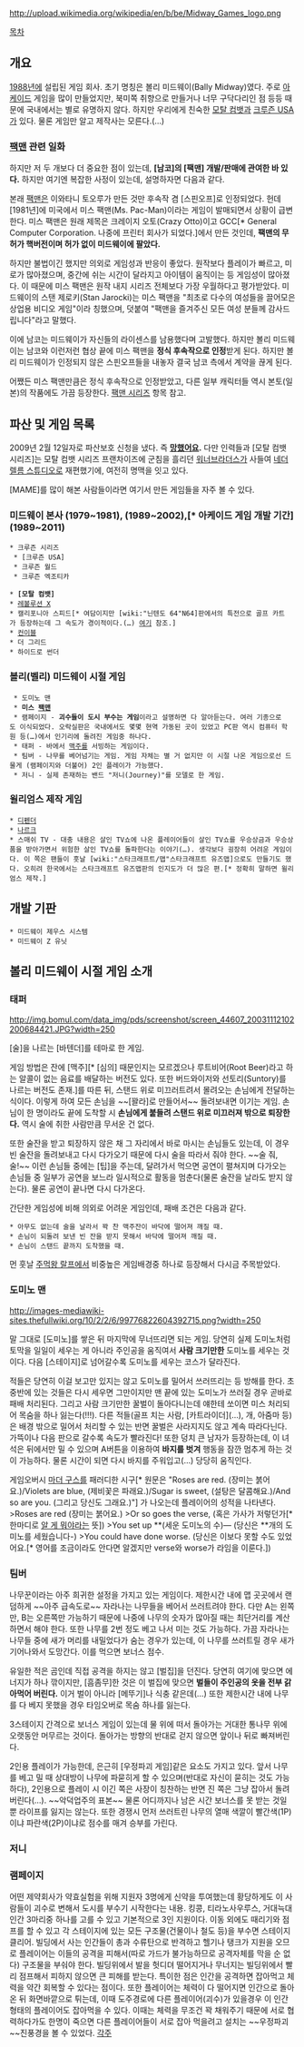 http://upload.wikimedia.org/wikipedia/en/b/be/Midway_Games_logo.png

[[목차]]
== 개요 ==
[[1988년]]에 설립된 게임 회사. 초기 명칭은 볼리 미드웨이(Bally Midway)였다. 주로 [[아케이드]] 게임을 많이 만들었지만, 북미쪽 취향으로 만들거나 너무 구닥다리인 점 등등 때문에 국내에서는 별로 유명하지 않다. 하지만 우리에게 친숙한 [[모탈 컴뱃]]과 [[크루즌 USA]]가 있다. 물론 게임만 알고 제작사는 모른다.(…)
=== [[팩맨]] 관련 일화 ===
하지만 저 두 개보다 더 중요한 점이 있는데, '''[남코]의 [팩맨] 개발/판매에 관여한 바 있다.''' 하지만 여기엔 복잡한 사정이 있는데, 설명하자면 다음과 같다.

본래 [[팩맨]]은 이와타니 토오루가 만든 것만 후속작 겸 [스핀오프]로 인정되었다. 헌데 [1981년]에 미국에서 미스 팩맨(Ms. Pac-Man)이라는 게임이 발매되면서 상황이 급변한다. 미스 팩맨은 원래 제목은 크레이지 오토(Crazy Otto)이고 GCC[* General Computer Corporation. 나중에 프린터 회사가 되었다.]에서 만든 것인데, '''팩맨의 무허가 핵버전이며 허가 없이 미드웨이에 팔았다.'''

하지만 불법이긴 했지만 의외로 게임성과 반응이 좋았다. 원작보다 플레이가 빠르고, 미로가 많아졌으며, 중간에 쉬는 시간이 달라지고 아이템이 움직이는 등 게임성이 많아졌다. 이 때문에 미스 팩맨은 원작 내지 시리즈 전체보다 가장 우월하다고 평가받았다. 미드웨이의 스탠 제로키(Stan Jarocki)는 미스 팩맨을 "최초로 다수의 여성들을 끌어모은 상업용 비디오 게임"이라 칭했으며, 덧붙여 "팩맨을 즐겨주신 모든 여성 분들께 감사드립니다"라고 말했다.

이에 남코는 미드웨이가 자신들의 라이센스를 남용했다며 고발했다. 하지만 볼리 미드웨이는 남코와 이런저런 협상 끝에 미스 팩맨을 '''정식 후속작으로 인정'''받게 된다. 하지만 볼리 미드웨이가 인정되지 않은 스핀오프들을 내놓자 결국 남코 측에서 계약을 끊게 된다.

어쨌든 미스 팩맨만큼은 정식 후속작으로 인정받았고, 다른 일부 캐릭터들 역시 본토(일본)의 작품에도 가끔 등장한다. [[팩맨 시리즈]] 항목 참고.
== 파산 및 게임 목록 ==
2009년 2월 12일자로 파산보호 신청을 냈다. 즉 '''[[망했어요]].''' 다만 인력들과 [모탈 컴뱃 시리즈]는 모탈 컴뱃 시리즈 프랜차이즈에 군침을 흘리던 [[워너브라더스]]가 사들여 [[네더렐름 스튜디오]]로 재편했기에, 여전히 명맥을 잇고 있다.

[MAME]를 많이 해본 사람들이라면 여기서 만든 게임들을 자주 볼 수 있다.
=== 미드웨이 본사 (1979~1981), (1989~2002),[* 아케이드 게임 개발 기간] (1989~2011) ===
 * 크루즌 시리즈
  * [크루즌 USA]
  * 크루즌 월드
  * 크루즌 엑조티카

 * '''[모탈 컴뱃]'''
 * [[레볼루션 X]]
 * 캘리포니아 스피드[* 여담이지만 [wiki:"닌텐도 64"N64]판에서의 특전으로 골프 카트가 등장하는데 그 속도가 경이적이다.(…) [http://zipi.playgm.co.kr/70004206520 여기] 참조.]
 * [[컨이블]]
 * 더 그리드
 * 하이드로 썬더
=== 볼리(벨리) 미드웨이 시절 게임 ===
  * 도미노 맨
  * '''미스 [[팩맨]]'''
  * 램페이지 - '''괴수들이 도시 부수는 게임'''이라고 설명하면 다 알아듣는다. 여러 기종으로도 이식되었다. 오락실판은 국내에서도 몇몇 현역 가동된 곳이 있었고 PC판 역시 컴퓨터 학원 등(…)에서 인기리에 돌려진 게임중 하나다.
  * 태퍼 - 바에서 [[맥주]]를 서빙하는 게임이다.
  * 팀버 - 나무를 베어넘기는 게임. 게임 자체는 별 거 없지만 이 시절 나온 게임으로선 드물게 (램페이지와 더불어) 2인 플레이가 가능했다.
  * 저니 - 실제 존재하는 밴드 "저니(Journey)"를 모델로 한 게임. 
=== 윌리엄스 제작 게임 ===
 * [[디펜더]]
 * [[나르크]]
 * 스매쉬 TV - 대충 내용은 살인 TV쇼에 나온 플레이어들이 살인 TV쇼를 우승상금과 우승상품을 받아가면서 위험한 살인 TV쇼를 돌파한다는 이야기(…). 생각보다 굉장히 어려운 게임이다. 이 쪽은 팬들이 훗날 [wiki:"스타크래프트/맵"스타크래프트 유즈맵]으로도 만들기도 했다. 오히려 한국에서는 스타크래프트 유즈맵판의 인지도가 더 많은 편.[* 정확히 말하면 윌리엄스 제작.]
== 개발 기판 ==
 * 미드웨이 제우스 시스템
 * 미드웨이 Z 유닛
== 볼리 미드웨이 시절 게임 소개 ==
=== 태퍼 ===
http://img.bomul.com/data_img/pds/screenshot/screen_44607_20031112102200684421.JPG?width=250

[술]을 나르는 [바텐더]를 테마로 한 게임.

게임 방법은 잔에 [맥주][* [심의] 때문인지는 모르겠으나 루트비어(Root Beer)라고 하는 알콜이 없는 음료를 배달하는 버전도 있다. 또한 버드와이저와 선토리(Suntory)를 나르는 버전도 존재.]를 따른 뒤, 스탠드 위로 미끄러트려서 몰려오는 손님에게 전달하는 식이다. 이렇게 하여 모든 손님을 ~~[꽐라]로 만들어서~~ 돌려보내면 이기는 게임. 손님이 한 명이라도 끝에 도착할 시 '''손님에게 붙들려 스탠드 위로 미끄러져 밖으로 퇴장한다.''' 역시 술에 취한 사람만큼 무서운 건 없다.

또한 술잔을 받고 퇴장하지 않은 채 그 자리에서 바로 마시는 손님들도 있는데, 이 경우 빈 술잔을 돌려보내고 다시 다가오기 때문에 다시 술을 따라서 줘야 한다. ~~술 줘, 술!~~ 이런 손님들 중에는 [팁]을 주는데, 달려가서 먹으면 공연이 펼쳐지며 다가오는 손님들 중 일부가 공연을 보느라 일시적으로 활동을 멈춘다(물론 술잔을 날라도 받지 않는다). 물론 공연이 끝나면 다시 다가온다.

간단한 게임성에 비해 의외로 어려운 게임인데, 패배 조건은 다음과 같다.
 * 아무도 없는데 술을 날라서 꽉 찬 맥주잔이 바닥에 떨어져 깨질 때.
 * 손님이 되돌려 보낸 빈 잔을 받지 못해서 바닥에 떨어져 깨질 때.
 * 손님이 스탠드 끝까지 도착했을 때.

먼 훗날 [[주먹왕 랄프]]에서 비중높은 게임배경중 하나로 등장해서 다시금 주목받았다.
=== 도미노 맨 ===
http://images-mediawiki-sites.thefullwiki.org/10/2/2/6/99776822604392715.png?width=250

말 그대로 [도미노]를 쌓은 뒤 마지막에 무너뜨리면 되는 게임. 당연히 실제 도미노처럼 토막을 일일이 세우는 게 아니라 주인공을 움직여서 '''사람 크기만한''' 도미노를 세우는 것이다. 다음 [스테이지]로 넘어갈수록 도미노를 세우는 코스가 달라진다.

적들은 당연히 이걸 보고만 있지는 않고 도미노를 밀어서 쓰러뜨리는 등 방해를 한다. 초중반에 있는 것들은 다시 세우면 그만이지만 맨 끝에 있는 도미노가 쓰러질 경우 곧바로 패배 처리된다. 그리고 사람 크기만한 꿀벌이 돌아다니는데 얘한테 쏘이면 미스 처리되어 목숨을 하나 잃는다(!!!). 다른 적들(골프 치는 사람, [카트라이더](…), 개, 아줌마 등)은 배경 밖으로 밀어서 처리할 수 있는 반면 꿀벌은 사라지지도 않고 계속 따라다닌다. 가뜩이나 다음 판으로 갈수록 속도가 빨라진다! 
또한 덩치 큰 남자가 등장하는데, 이 녀석은 뒤에서만 밀 수 있으며 A버튼을 이용하여 '''바지를 벗겨''' 행동을 잠깐 멈추게 하는 것이 가능하다. 물론 시간이 되면 다시 바지를 주워입고(…) 당당히 움직인다. 

게임오버시 [[마더 구스]]를 패러디한 시구[* 원문은 "Roses are red. (장미는 붉어요.)/Violets are blue, (제비꽃은 파래요.)/Sugar is sweet, (설탕은 달콤해요.)/And so are you. (그리고 당신도 그래요.)"] 가 나오는데 플레이어의 성적을 나타낸다.
>Roses are red (장미는 붉어요.)
>Or so goes the verse, (혹은 가사가 저렇던가[* 한마디로 [[알 게 뭐야]]라는 뜻])
>You set up **(세운 도미노의 수)— (당신은 **개의 도미노를 세웠습니다-)
>You could have done worse. (당신은 이보다 못할 수도 있었어요.[* 영어를 조금이라도 안다면 알겠지만 verse와 worse가 라임을 이룬다.])
=== 팀버 ===
나무꾼이라는 아주 희귀한 설정을 가지고 있는 게임이다. 제한시간 내에 맵 곳곳에서 랜덤하게 ~~아주 급속도로~~ 자라나는 나무들을 베어서 쓰러트려야 한다. 다만 A는 왼쪽만, B는 오른쪽만 가능하기 때문에 나중에 나무의 숫자가 많아질 때는 최단거리를 계산하면서 해야 한다. 또한 나무를 2번 정도 베고 나서 미는 것도 가능하다. 가끔 자라나는 나무들 중에 새가 머리를 내밀었다가 숨는 경우가 있는데, 이 나무를 쓰러트릴 경우 새가 기어나와서 도망간다. 이를 먹으면 보너스 점수.

유일한 적은 곰인데 직접 공격을 하지는 않고 [벌집]을 던진다. 당연히 여기에 맞으면 에너지가 하나 깎이지만, [흠좀무]한 것은 이 벌집에 맞으면 '''벌들이 주인공의 옷을 전부 갉아먹어 버린다.''' 이거 벌이 아니라 [메뚜기]나 식충 같은데(…) 또한 제한시간 내에 나무를 다 베지 못했을 경우 타임오버로 목숨 하나를 잃는다.

3스테이지 간격으로 보너스 게임이 있는데 물 위에 떠서 돌아가는 거대한 통나무 위에 오랫동안 머무르는 것이다. 돌아가는 방향의 반대로 걷지 않으면 앞이나 뒤로 빠져버린다.

2인용 플레이가 가능한데, 은근히 [우정파괴 게임]같은 요소도 가지고 있다. 앞서 나무를 베고 밀 때 상대방이 나무에 파묻히게 할 수 있으며(반대로 자신이 묻히는 것도 가능하다), 2인용으로 플레이 시 이긴 쪽은 사장이 칭찬하는 반면 진 쪽은 그냥 잡아서 돌려버린다(…). ~~악덕업주의 표본~~ 물론 어디까지나 남은 시간 보너스를 못 받는 것일 뿐 라이프를 잃지는 않는다. 또한 경쟁시 먼저 쓰러트린 나무의 열매 색깔이 빨간색(1P)이냐 파란색(2P)이냐로 점수를 매겨 승부를 가린다.
=== 저니 ===
=== 램페이지 ===
어떤 제약회사가 약효실험을 위해 지원자 3명에게 신약을 투여했는데 황당하게도 이 사람들이 괴수로 변해서 도시를 부수기 시작한다는 내용. 킹콩, 티라노사우루스, 거대늑대인간 3마리중 하나를 고를 수 있고 기본적으로 3인 지원이다. 이동 외에도 때리기와 점프를 할 수 있고 각 스테이지에 있는 모든 구조물(건물이나 철도 등)을 부수면 스테이지클리어. 빌딩에서 사는 인간들이 총과 수류탄으로 반격하고 헬기나 탱크가 지원을 오므로 플레이어는 이들의 공격을 피해서(따로 가드가 불가능하므로 공격자체를 막을 순 없다) 구조물을 부숴야 한다. 빌딩위에서 발을 헛디뎌 떨어지거나 무너지는 빌딩위에서 빨리 점프해서 피하지 않으면 큰 피해를 받는다. 특이한 점은 인간을 공격하면 잡아먹고 체력을 약간 회복할 수 있다는 점이다. 또한 플레이어는 체력이 다 떨어지면 인간으로 돌아온 뒤 화면바깥으로 튀는데, 이때 도주경로에 다른 플레이어(괴수)가 있을경우 이 인간형태의 플레이어도 잡아먹을 수 있다. 이때는 체력을 무조건 꽉 채워주기 때문에 서로 협력하다가도 한명이 죽으면 다른 플레이어들이 서로 잡아 먹을려고 설치는 ~~우정파괴~~진풍경을 볼 수 있었다.
[[각주]]
